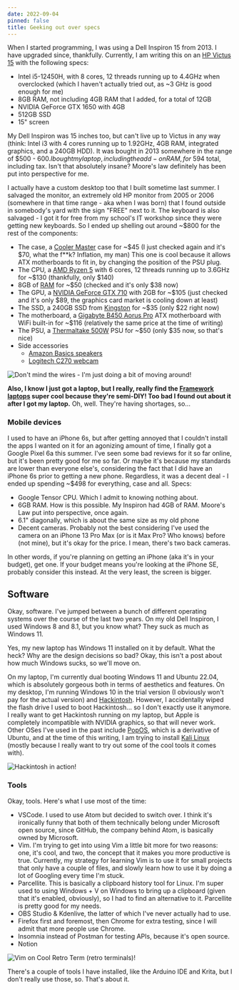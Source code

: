 ```yaml
---
date: 2022-09-04
pinned: false
title: Geeking out over specs
---
```


When I started programming, I was using a Dell Inspiron 15 from 2013. I have upgraded since, thankfully. Currently, I am writing this on an [HP Victus 15](https://www.bestbuy.com/site/hp-victus-15-6-gaming-laptop-intel-core-i5-12450h-8gb-memory-nvidia-geforce-gtx-1650-512gb-ssd-mica-silver/6503849.p?skuId=6503849) with the following specs:

* Intel i5-12450H, with 8 cores, 12 threads running up to 4.4GHz when overclocked (which I haven't actually tried out, as ~3 GHz is good enough for me)
* 8GB RAM, not including 4GB RAM that I added, for a total of 12GB
* NVIDIA GeForce GTX 1650 with 4GB
* 512GB SSD
* 15" screen

My Dell Inspiron was 15 inches too, but can't live up to Victus in any way (think: Intel i3 with 4 cores running up to 1.92GHz, 4GB RAM, integrated graphics, and a 240GB HDD). It was bought in 2013 somewhere in the range of $500 - $600. I bought my laptop, including the add-on RAM, for ~$594 total, including tax. Isn't that absolutely insane? Moore's law definitely has been put into perspective for me.

I actually have a custom desktop too that I built sometime last summer. I salvaged the monitor, an extremely old HP monitor from 2005 or 2006 (somewhere in that time range - aka when I was born) that I found outside in somebody's yard with the sign "FREE" next to it. The keyboard is also salvaged - I got it for free from my school's IT workshop since they were getting new keyboards. So I ended up shelling out around ~$800 for the rest of the components:

* The case, a [Cooler Master](https://a.co/d/g3p8Rzs) case for ~$45 (I just checked again and it's $70, what the f**k? Inflation, my man) This one is cool because it allows ATX motherboards to fit in, by changing the position of the PSU plug.
* The CPU, a [AMD Ryzen 5](https://a.co/d/4v59Gp9) with 6 cores, 12 threads running up to 3.6GHz for ~$130 (thankfully, only $140)
* 8GB of [RAM](https://a.co/d/2MR2P86) for ~$50 (checked and it's only $38 now)
* The GPU, a [NVIDIA GeForce GTX 710](https://a.co/d/cjGZ9y9) with 2GB for ~$105 (just checked and it's only $89, the graphics card market is cooling down at least)
* The SSD, a 240GB SSD from [Kingston](https://a.co/d/dt3b4MJ) for ~$35 (only $22 right now)
* The motherboard, a [Gigabyte B450 Aorus Pro](https://a.co/d/7xgALdM) ATX motherboard with WiFi built-in for ~$116 (relatively the same price at the time of writing)
* The PSU, a [Thermaltake 500W](https://a.co/d/fuN1ZIa) PSU for ~$50 (only $35 now, so that's nice)
* Side accessories
    * [Amazon Basics speakers](https://a.co/d/gUdCtId)
    * [Logitech C270 webcam](https://a.co/d/7acdxPi)

![Don't mind the wires - I'm just doing a bit of moving around!](/assets/images/2022-09-04-coding-workflow/desktop.webp)

**Also, I know I just got a laptop, but I really, really find the [Framework laptops](https://frame.work/) super cool because they're semi-DIY! Too bad I found out about it after I got my laptop.** Oh, well. They're having shortages, so...

### Mobile devices

I used to have an iPhone 6s, but after getting annoyed that I couldn't install the apps I wanted on it for an agonizing amount of time, I finally got a Google Pixel 6a this summer. I've seen some bad reviews for it so far online, but it's been pretty good for me so far. Or maybe it's because my standards are lower than everyone else's, considering the fact that I did have an iPhone 6s prior to getting a new phone. Regardless, it was a decent deal - I ended up spending ~$498 for everything, case and all. Specs:

* Google Tensor CPU. Which I admit to knowing nothing about.
* 6GB RAM. How is this possible. My Inspiron had 4GB of RAM. Moore's Law put into perspective, once again.
* 6.1" diagonally, which is about the same size as my old phone
* Decent cameras. Probably not the best considering I've used the camera on an iPhone 13 Pro Max (or is it Max Pro? Who knows) before (not mine), but it's okay for the price. I mean, there's two back cameras.

In other words, if you're planning on getting an iPhone (aka it's in your budget), get one. If your budget means you're looking at the iPhone SE, probably consider this instead. At the very least, the screen is bigger.

## Software

Okay, software. I've jumped between a bunch of different operating systems over the course of the last two years. On my old Dell Inspiron, I used Windows 8 and 8.1, but you know what? They suck as much as Windows 11. 

Yes, my new laptop has Windows 11 installed on it by default. What the heck? Why are the design decisions so bad? Okay, this isn't a post about how much Windows sucks, so we'll move on.

On my laptop, I'm currently dual booting Windows 11 and Ubuntu 22.04, which is absolutely gorgeous both in terms of aesthetics and features. On my desktop, I'm running Windows 10 in the trial version (I obviously won't pay for the actual version) and [Hackintosh](https://en.wikipedia.org/wiki/Hackintosh). However, I accidentally wiped the flash drive I used to boot Hackintosh... so I don't exactly use it anymore. I really want to get Hackintosh running on my laptop, but Apple is completely incompatible with NVIDIA graphics, so that will never work. Other OSes I've used in the past include [PopOS](https://pop.system76.com/), which is a derivative of Ubuntu, and at the time of this writing, I am trying to install [Kali Linux](https://www.kali.org/) (mostly because I really want to try out some of the cool tools it comes with).

![Hackintosh in action!](/assets/images/2022-09-04-coding-workflow/hackintosh.webp)

### Tools

Okay, tools. Here's what I use most of the time:

* VSCode. I used to use Atom but decided to switch over. I think it's ironically funny that both of them technically belong under Microsoft open source, since GitHub, the company behind Atom, is basically owned by Microsoft.
* Vim. I'm trying to get into using Vim a little bit more for two reasons: one, it's cool, and two, the concept that it makes you more productive is true. Currently, my strategy for learning Vim is to use it for small projects that only have a couple of files, and slowly learn how to use it by doing a lot of Googling every time I'm stuck.
* Parcellite. This is basically a clipboard history tool for Linux. I'm super used to using Windows + V on Windows to bring up a clipboard (given that it's enabled, obviously), so I had to find an alternative to it. Parcellite is pretty good for my needs.
* OBS Studio & Kdenlive, the latter of which I've never actually had to use.
* Firefox first and foremost, then Chrome for extra testing, since I will admit that more people use Chrome.
* Insomnia instead of Postman for testing APIs, because it's open source.
* Notion

![Vim on Cool Retro Term (retro terminals)!](/assets/images/2022-09-04-coding-workflow/vim.webp)

There's a couple of tools I have installed, like the Arduino IDE and Krita, but I don't really use those, so. That's about it.

<EditNotice/>
